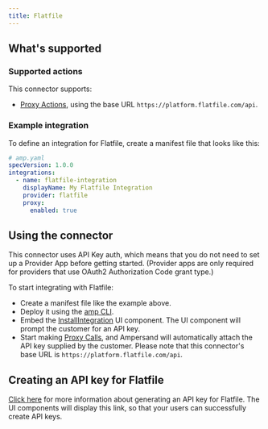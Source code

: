 ```yaml
---
title: Flatfile
---
```

## What's supported

### Supported actions

This connector supports:
- [Proxy Actions](/proxy-actions), using the base URL `https://platform.flatfile.com/api`.

### Example integration

To define an integration for Flatfile, create a manifest file that looks like this:

```YAML
# amp.yaml
specVersion: 1.0.0
integrations:
  - name: flatfile-integration
    displayName: My Flatfile Integration
    provider: flatfile
    proxy:
      enabled: true
```

## Using the connector

This connector uses API Key auth, which means that you do not need to set up a Provider App before getting started. (Provider apps are only required for providers that use OAuth2 Authorization Code grant type.)

To start integrating with Flatfile:
- Create a manifest file like the example above.
- Deploy it using the [amp CLI](/cli/overview).
- Embed the [InstallIntegration](/embeddable-ui-components#install-integration) UI component. The UI component will prompt the customer for an API key.
- Start making [Proxy Calls](/proxy-actions), and Ampersand will automatically attach the API key supplied by the customer. Please note that this connector's base URL is `https://platform.flatfile.com/api`.

## Creating an API key for Flatfile

[Click here](https://flatfile.com/docs/developer-tools/api/overview#authentication) for more information about generating an API key for Flatfile. The UI components will display this link, so that your users can successfully create API keys.
